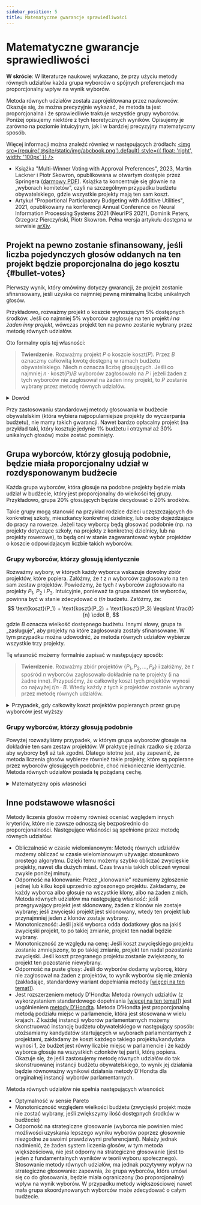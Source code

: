```yaml
---
sidebar_position: 5
title: Matematyczne gwarancje sprawiedliwości
---
```



# Matematyczne gwarancje sprawiedliwości

<head>
<link rel="stylesheet" href="https://cdn.jsdelivr.net/npm/katex@0.13.24/dist/katex.min.css" integrity="sha384-odtC+0UGzzFL/6PNoE8rX/SPcQDXBJ+uRepguP4QkPCm2LBxH3FA3y+fKSiJ+AmM" crossorigin="anonymous"/>
</head>

<div class="summary">
<b>W skrócie</b>:
W literaturze naukowej wykazano, że przy użyciu metody równych udziałów każda grupa wyborców o spójnych preferencjach ma proporcjonalny wpływ na wynik wyborów.
</div>

Metoda równych udziałów została zaprojektowana przez naukowców. Okazuje się, że można precyzyjnie wykazać, że metoda ta jest proporcjonalna i że sprawiedliwie traktuje wszystkie grupy wyborców.
Poniżej opisujemy niektóre z tych teoretycznych wyników. Opisujemy je zarówno na poziomie intuicyjnym, jak i w bardziej precyzyjny matematyczny sposób.


Więcej informacji można znaleźć również w następujących źródłach:
[<img src={require('@site/static/img/abcbook.png').default} style={{ float: 'right', width: '100px' }} />](https://link.springer.com/book/10.1007/978-3-031-09016-5)

* Książka "Multi-Winner Voting with Approval Preferences", 2023, Martin Lackner i Piotr Skowron, opublikowana w otwartym dostępie przez Springera ([darmowy PDF](https://link.springer.com/book/10.1007/978-3-031-09016-5)).
Książka ta koncentruje się głównie na „wyborach komitetów”, czyli na szczególnym przypadku budżetu obywatelskiego, gdzie wszystkie projekty mają ten sam koszt.
* Artykuł "Proportional Participatory Budgeting with Additive Utilities", 2021, opublikowany na konferencji Annual Conference on Neural Information Processing Systems 2021 (NeurIPS 2021), Dominik Peters, Grzegorz Pierczyński, Piotr Skowron. 
  Pełna wersja artykułu dostępna w serwisie [arXiv](https://arxiv.org/abs/2008.13276).

## Projekt na pewno zostanie sfinansowany, jeśli liczba pojedynczych głosów oddanych na ten projekt będzie proporcjonalna do jego kosztu {#bullet-votes}

Pierwszy wynik, który omówimy dotyczy gwarancji, że projekt zostanie sfinsnsowany, jeśli uzyska co najmniej pewną minimalną liczbę unikalnych głosów.

Przykładowo, rozważmy projekt o koszcie wynoszącym 5% dostępnych środków. 
Jeśli co najmniej 5% wyborców zagłosuje na ten projekt _i na żaden inny projekt_, wówczas projekt ten na pewno zostanie wybrany przez metodę równych udziałów.

Oto formalny opis tej własności:

> **Twierdzenie**. Rozważmy projekt $P$ o koszcie $\text{koszt}(P)$. Przez $B$ oznaczmy całkowitą kwotę dostępną w ramach budżetu obywatelskiego. Niech $n$ oznacza liczbę głosujących. 
Jeśli co najmniej $n \cdot \text{koszt}(P)/B$ wyborców zagłosowało na $P$ i jeżeli żaden z tych wyborców nie zagłosował na żaden inny projekt, to $P$ zostanie wybrany przez metodę równych udziałów.

<details className="proof">
<summary>Dowód</summary>

Każdy z wyborców, który zagłosował jedynie na $P$, dostaje na początku kwotę równą co najmniej $B/n$. (Może to być więcej niż $B/n$, ponieważ [uzupełniamy](../implementation/completion) wynik jeśli nie wykorzystuje on w pełni dostępnego budżetu).

Zatem łączna kwota przypisana wyborcom głosującym tylko na $P$ wynosi co najmniej
$$
\underbrace{n \cdot \frac{\text{koszt}(P)}{B}}_{\text{liczba wyborców}} \cdot \underbrace{\frac{B}{n}}_{\text{początkowy budżet każdego z nich}} = \text{koszt}(P).
$$

Metoda równych udziałów kończy działanie dopiero wtedy, gdy zwolennicy każdego niewybranego jeszcze projektu nie mają już wystarczających środków, aby pokryć koszt tego projektu. To oznacza, że $P$ musi zostać wybrany, ponieważ wyborcy, 
którzy głosują tylko na $P$, zachowują wszystkie swoje początkowe środki i mogą je wydać jedynie na $P$, czyli Ci wyborcy będą zawsze w stanie pokryć koszt $P$.
</details>

Przy zastosowaniu standardowej metody głosowania w budżecie obywatelskim (która wybiera najpopularniejsze projekty do wyczerpania budżetu), nie mamy takich gwarancji.
Nawet bardzo opłacalny projekt (na przykład taki, który kosztuje jedynie 1% budżetu i otrzymał aż 30% unikalnych głosów) może zostać pominięty.

## Grupa wyborców, którzy głosują podobnie, będzie miała proporcjonalny udział w rozdysponowanym budżecie

Każda grupa wyborców, która głosuje na podobne projekty będzie miała udział w budżecie, który jest proporcjonalny do wielkości tej grupy. 
Przykładowo, grupa 20% głosujących będzie decydować o 20% środków.

Takie grupy mogą stanowić na przykład rodzice dzieci uczęszczających do konkretnej szkoły, mieszkańcy konkretnej dzielnicy,
lub osoby dojeżdżające do pracy na rowerze. Jeżeli tacy wyborcy będą głosować podobnie (np. na projekty dotyczące szkoły, na projekty z konkretnej dzielnicy,
lub na projekty rowerowe), to będą oni w stanie zagwarantować wybór projektów o koszcie odpowidajacym liczbie takich wyborców.

### Grupy wyborców, którzy głosują identycznie

Rozważmy wybory, w których każdy wyborca wskazuje dowolny zbiór projektów, które popiera.
Załóżmy, że $t$ z $n$ wyborców zagłosowało na ten sam zestaw projektów.
Powiedzmy, że tych $t$ wyborców zagłosowało na projekty $P_1$, $P_2$ i $P_3$. 
Intuicyjnie, ponieważ ta grupa stanowi $t/n$ wyborców, powinna być w stanie zdecydować o $t/n$ budżetu.
Załóżmy, że:
$$
\text{koszt}(P_1) + \text{koszt}(P_2) + \text{koszt}(P_3) \leqslant \frac{t}{n} \cdot B,
$$
gdzie $B$ oznacza wielkość dostępnego budżetu. Innymi słowy, grupa ta „zasługuje”, aby projekty na które zagłosowała zostały sfinansowane.
W tym przypadku można udowodnić, że metoda równych udziałów wybierze wszystkie trzy projekty. 

Tę własność możemy formalnie zapisać w następujący sposób:

> **Twierdzenie**. Rozważmy zbiór projektów $\{P_1, P_2, \ldots, P_k\}$ i załóżmy, że $t$ spośród $n$ wyborców zagłosowało dokładnie na te projekty (i na żadne inne). 
Przypuśćmy, że całkowity koszt tych projektów wynosi co najwyżej $t/n \cdot B$. Wtedy każdy z tych $k$ projektów zostanie wybrany przez metodę równych udziałów.

<details>
<summary>
    Przypadek, gdy całkowity koszt projektów popieranych przez grupę wyborców jest wyższy
</summary>

Możemy wykazać podobną własność również wtedy, gdy grupa głosujących popiera zbiór projektów o łącznej kwocie przekraczającej $t/n \cdot B$. Załóżmy, że $t$ wyborców głosuje dokładnie na projekty $P_1$, $P_2$, $P_3$ i $P_4$. Załóżmy ponadto, że
$$
\text{koszt}(P_1) + \text{koszt}(P_2) + \text{koszt}(P_3) + \text{koszt}(P_4) > \frac{t}{n} \cdot B.
$$
W takim przypadku metoda równych udziałów wybierze tylko kilka z tych projektów tak, aby koszt tych wybranych był „w przybliżeniu” równy $t/n \cdot B$.

> **Twierdzenie**. Rozważmy zbiór projektów $T =\{P_1, P_2, \ldots, P_k\}$ i załóżmy, że $t$ spośród $n$ wyborców zagłosowało dokładnie na te projekty (i na żadne inne). 
Metoda równych udziałów wybierze podzbiór projektów $T' \subseteq T$ taki, że dla każdego niewybranego projektu $P^* \in T$ zachodzić będzie $\sum_{P \in T'} \text{koszt}(P) + \text{koszt}(P^*) > t/n \cdot B$.

</details>

### Grupy wyborców, którzy głosują podobnie

Powyżej rozważyliśmy przypadek, w którym grupa wyborców głosuje na dokładnie ten sam zestaw projektów. W praktyce jednak rzadko się zdarza aby wyborcy byli aż tak zgodni.
Dlatego istotne jest, aby zapewnić, że metoda liczenia głosów wybierze również takie projekty, które są popierane przez wyborców głosujących podobnie, choć niekoniecznie identycznie.
Metoda równych udziałów posiada tę pożądaną cechę.

<details>
<summary>Matematyczny opis własności</summary>

Rozważmy wybory, w których każdy wyborca wskazuje dowolny zbiór projektów, które popiera. Niech $A_i$ oznacza zbiór projektów popieranych przez $i$-tego wyborcę.
Dla zbioru projektów $T = \{P_1, P_2, \ldots, P_k\}$ przez $\text{koszt}(T)$ oznaczmy całkowity koszt projektów z $T$, czyli $\text{koszt}(T) = \text{koszt}(P_1) + \text{koszt}(P_2) + \ldots + \text{koszt}(P_k)$.
Rozważmy grupę $t$ wyborców. Załóżmy, że każdy taki wyborca (nazwijmy go $i$) zagłosował na wszystkie projekty ze zbioru $T$ (czyli $T \subseteq A_i$). Część wyborców mogła do tego zagłosować również na inne projekty spoza zbioru $T$.
Przyjmijmy, że $\text{koszt}(T)\leqslant t/n \cdot B$ (zatem ta grupa wyborców posiada dostatecznie dużo środków, aby „pozwolić sobie” na zakup projektów z $T$).
W takim wypadku możemy zagwarantować, że wśród tych $t$ głosujących istnieje taki wyborca $i$ dla którego ilość śródków
przeznaczonych na projekty, które popiera jest proporcjonalnie duża:
$$
\text{koszt}(A_i \cap W) \geqslant \text{koszt}(T) - \text{koszt}(P_j) \qquad \text{dla pewnego $P_j \in T$}.
$$
W powyższym wzorze $W$ oznacza zbiór projektów wybranych przez metodę równych udziałów. Co za tym idzie, $A_i \cap W$ oznacza zbiór wybranych projektów na które zagłosował $i$-ty wyborca.

Własność ta w literaturze naukowej nazywana jest „rozszerzoną uzasadnioną reprezentacją”. Więcej szczegółów na ten temat można znaleźć w pracy autorstwa [Petersa, Pierczyńskiego i Skowrona (2021)](https://arxiv.org/abs/2008.13276).
</details>

## Inne podstawowe własności

Metody liczenia głosów możemy również oceniać względem innych kryteriów, które nie zawsze odnoszą się bezpośrednio do proporcjonalności.  Następujące właśności są spełnione przez metodę równych udziałów:
<!-- * <SemiBold>Unanimity</SemiBold>: If a project is supported by all voters, then it wins (assuming an approval election). -->

* <SemiBold>Obliczalność w czasie wielomianowym</SemiBold>: Metodę równych udziałów możemy obliczać w czasie wielomianowym używając stosunkowo prostego algorytmu.
  Dzięki temu możemy szybko obliczać zwycięskie projekty, nawet dla dużych miast. Czas trwania takich obliczeń wynosi zwykle poniżej minuty.
* <SemiBold>Odporność na klonowanie</SemiBold>: Przez „klonowanie” rozumiemy zgłoszenie jednej lub kilku kopii uprzednio zgłoszonego projektu.
Zakładamy, że każdy wyborca albo głosuje na wszystkie klony, albo na żaden z nich. Metoda równych udziałów ma następującą własność: jeśli przegrywający projekt jest sklonowany, żaden z klonów nie zostaje wybrany;
jeśli zwycięski projekt jest sklonowany, wtedy ten projekt lub przynajmniej jeden z klonów zostaje wybrany.
* <SemiBold>Monotoniczność</SemiBold>: Jeśli jakiś wyborca odda dodatkowy głos na jakiś zwycięski projekt, to po takiej zmianie, projekt ten nadal będzie wybrany.
* <SemiBold>Monotoniczność ze względu na cenę</SemiBold>: Jeśli koszt zwycięskiego projektu zostanie zmniejszony, to po takiej zmianie, projekt ten nadal pozostanie zwycięski. Jeśli koszt przegranego projektu zostanie zwiększony, to projekt ten pozostanie niewybrany.
* <SemiBold>Odporność na puste głosy</SemiBold>: Jeśli do wyborów dodamy wyborcę, który nie zagłosował na żaden z projektów, to wynik wyborów się nie zmienia 
(zakładając, standardowy wariant dopełniania metody <a href="../implementation/completion">[więcej na ten temat]</a>).
* <SemiBold>Jest rozszerzeniem metody D'Hondta</SemiBold>: Metoda równych udziałów (z wykorzystaniem standardowego dopełniania <a href="../implementation/completion">[więcej na ten temat]</a>) jest uogólnieniem <a href="https://pl.wikipedia.org/wiki/Metoda_D’Hondta">metody D'Hondta</a>.
Metoda D'Hondta jest proporcjonalną metodą podziału miejsc w parlamencie, która jest stosowana w wielu krajach. Z każdej instancji wyborów parlamentarnych możemy skonstruować instancję budżetu obywatelskiego w następujący sposób:
utożsamiamy kandydatów startujących w wyborach parlamentarnych z projektami, zakładamy że koszt każdego takiego projektu/kandydata wynosi 1, że budżet jest równy liczbie miejsc w parlamencie i 
że każdy wyborca głosuje na wszystkich członków tej partii, którą popiera. Okazuje się, że jeśli zastosujemy metodę równych udziałów do tak skonstruowanej instancji budżetu obywatelskiego, to wynik jej działania
będzie równoważny wynikowi działania metody D'Hondta dla oryginalnej instancji wyborów parlamentarnych.

Metoda równych udziałów nie spełnia następujących własności:
<ul style={{ listStyleType: '"\\2717  "' }}>
<li>Optymalność w sensie Pareto</li>
<li>Monotoniczność względem wielkości budżetu (zwycięski projekt może nie zostać wybrany, jeśli zwiększymy ilość dostępnych środków w budżecie)</li>
<li>Odporność na strategiczne głosowanie (wyborca nie powinien mieć możliwości uzyskania lepszego wyniku wyborów poprzez głosownie niezgodne ze swoimi prawdziwymi preferencjami). 
Należy jednak nadmienić, że żaden system liczenia głosów, w tym metoda większościowa, nie jest odporny na strategiczne głosowanie (jest to jeden z fundamentalnych wyników w teorii wyboru społecznego).
Stosowanie metody równych udziałów, ma jednak pozytywny wpływ na strategiczne głosowanie: zapewnia, że grupa wyborców, która umówi się co do głosowania, będzie miała ograniczony (bo proporcjonalny)
wpływ na wynik wyborów. W przypadku metody większościowej nawet mała grupa skoordynowanych wyborców może zdecydować o całym budżecie.
 </li>
</ul>
